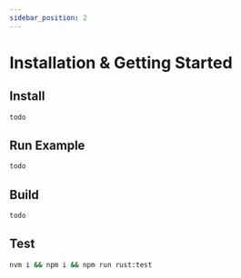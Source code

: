 ```yaml
---
sidebar_position: 2
---
```


# Installation & Getting Started


## Install


```bash
todo
```


## Run Example


```bash
todo
```


## Build

```bash
todo
```


## Test

```bash
nvm i && npm i && npm run rust:test
```
